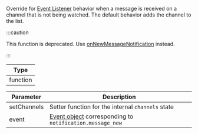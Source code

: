 Override for [Event Listener](#event-listeners) behavior when a message is received on a channel that is not being watched.
The default behavior adds the channel to the list.

:::caution

This function is deprecated. Use [onNewMessageNotification](#onNewMessageNotification) instead.

:::

| Type     |
| -------- |
| function |

| Parameter   | Description                                                                                                                 |
| ----------- | --------------------------------------------------------------------------------------------------------------------------- |
| setChannels | Setter function for the internal `channels` state                                                                           |
| event       | [Event object](https://getstream.io/chat/docs/react/event_object/#event-object) corresponding to `notification.message_new` |
